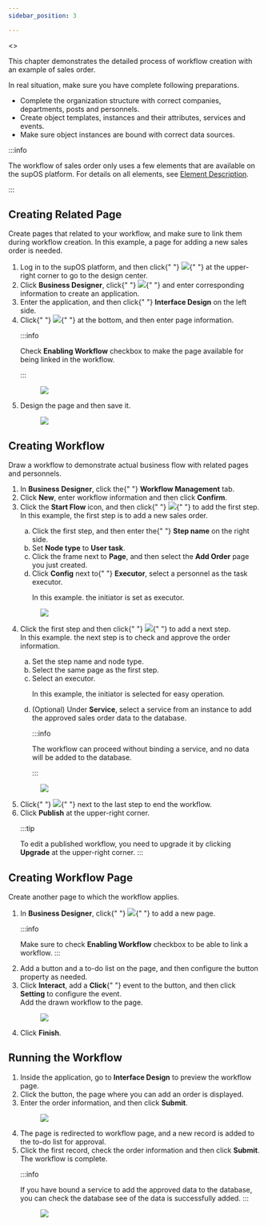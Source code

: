 ```yaml
---
sidebar_position: 3

---
```



<>
  <div>
    <p>
      This chapter demonstrates the detailed process of workflow creation with
      an example of sales order.
    </p>
    <section className="section" id="creating_a_workflow__context_uqd_csp_q5b">
      In real situation, make sure you have complete following preparations.
      <ul id="creating_a_workflow__ul_vfw_sqq_q5b">
        <li>
          Complete the organization structure with correct companies,
          departments, posts and personnels.
        </li>
        <li>
          Create object templates, instances and their attributes, services and
          events.
        </li>
        <li>Make sure object instances are bound with correct data sources.</li>
      </ul>


:::info

The workflow of sales order
        only uses a few elements that are available on the supOS platform. For
        details on all elements, see <a href="Element Description">Element Description</a>.


:::

</section>
  </div>
  <article
    className="nested2"
    aria-labelledby="task_yxk_gsp_q5b__title_zxk_gsp_q5b"
    id="task_yxk_gsp_q5b"
  >
  

## Creating Related Page


<div>
      <p>
        Create pages that related to your workflow, and make sure to link them
        during workflow creation. In this example, a page for adding a new sales
        order is needed.
      </p>
      <section id="task_yxk_gsp_q5b__steps_yqb_lrp_q5b">
        <ol id="task_yxk_gsp_q5b__steps_yqb_lrp_q5b">
          <li className="stepexpand">
            <span>
              Log in to the supOS platform, and then click{" "}
              <img id="task_yxk_gsp_q5b__image_stf_xfd_ytb" src="https://wordpressfreezonex.oss-accelerate.aliyuncs.com/workflow/7.png" />{" "}
              at the upper-right corner to go to the design center.
            </span>
          </li>
          <li className="stepexpand">
            <span>
              Click <strong>Business Designer</strong>, click{" "}
              <img
                id="task_yxk_gsp_q5b__image_pqh_hrp_q5b"
                src="https://wordpressfreezonex.oss-accelerate.aliyuncs.com/workflow/16.png"
              />{" "}
              and enter corresponding information to create an application.
            </span>
          </li>
          <li className="stepexpand">
            <span>
              Enter the application, and then click{" "}
              <strong>Interface Design</strong> on the left side.
            </span>
          </li>
          <li className="stepexpand">
            <span>
              Click{" "}
              <img id="task_yxk_gsp_q5b__image_ydy_xsp_q5b" src="https://wordpressfreezonex.oss-accelerate.aliyuncs.com/workflow/2.png" />{" "}
              at the bottom, and then enter page information.
            </span>
            <div>

:::info

Check <strong>Enabling Workflow</strong> checkbox to make the page
                available for being linked in the workflow.

:::

</div>
            <div>
              <figure
                className="fignone"
                id="task_yxk_gsp_q5b__fig_rks_zsp_q5b"
              >
                <img
                  id="task_yxk_gsp_q5b__image_x2g_ktp_q5b"
                  src="https://wordpressfreezonex.oss-accelerate.aliyuncs.com/workflow/3.png"
                />
              </figure>
            </div>
          </li>
          <li className="stepexpand">
            <span>Design the page and then save it.</span>
            <div>
              <figure
                className="fignone"
                id="task_yxk_gsp_q5b__fig_kzt_ltp_q5b"
              >
                <img
                  id="task_yxk_gsp_q5b__image_lzt_ltp_q5b"
                  src="https://wordpressfreezonex.oss-accelerate.aliyuncs.com/workflow/4.png"
                />
              </figure>
            </div>
          </li>
        </ol>
      </section>
    </div>
  </article>
  <article
    className="nested2"
    aria-labelledby="id_gkp_lsp_q5b__title_uqj_msp_q5b"
    id="id_gkp_lsp_q5b"
  >


## Creating Workflow


<div>
      <section className="section" id="id_gkp_lsp_q5b__context_zm3_cnq_q5b">
        Draw a workflow to demonstrate actual business flow with related pages
        and personnels.
      </section>
      <section id="id_gkp_lsp_q5b__steps_eqj_hnq_q5b">
        <ol id="id_gkp_lsp_q5b__steps_eqj_hnq_q5b">
          <li className="stepexpand">
            <span>
              In <strong>Business Designer</strong>, click the{" "}
              <strong>Workflow Management</strong> tab.
            </span>
          </li>
          <li className="stepexpand">
            <span>
              Click <strong>New</strong>, enter workflow information and then
              click <strong>Confirm</strong>.
            </span>
          </li>
          <li className="stepexpand">
            <span>
              Click the <strong>Start Flow</strong> icon, and then click{" "}
              <img id="id_gkp_lsp_q5b__image_xvc_5nq_q5b" src="https://wordpressfreezonex.oss-accelerate.aliyuncs.com/workflow/5.png" />{" "}
              to add the first step.
            </span>
            <div>
              In this example, the first step is to add a new sales order.
              <ol type="a" id="id_gkp_lsp_q5b__ul_nxb_c4q_q5b">
                <li>
                  Click the first step, and then enter the{" "}
                  <strong>Step name</strong> on the right side.
                </li>
                <li>
                  Set <strong>Node type</strong> to <strong>User task</strong>.
                </li>
                <li>
                  Click the frame next to <strong>Page</strong>, and then select
                  the <strong>Add Order</strong> page you just created.
                </li>
                <li>
                  Click <strong>Config</strong> next to{" "}
                  <strong>Executor</strong>, select a personnel as the task
                  executor.
                  <p>In this example. the initiator is set as executor.</p>
                </li>
              </ol>
            </div>
            <div>
              <figure className="fignone" id="id_gkp_lsp_q5b__fig_bcb_54q_q5b">
                <img id="id_gkp_lsp_q5b__image_ccb_54q_q5b" src="https://wordpressfreezonex.oss-accelerate.aliyuncs.com/workflow/6.png" />
              </figure>
            </div>
          </li>
          <li className="stepexpand">
            <span>
              Click the first step and then click{" "}
              <img id="id_gkp_lsp_q5b__image_n5v_2pq_q5b" src="https://wordpressfreezonex.oss-accelerate.aliyuncs.com/workflow/5.png" />{" "}
              to add a next step.
            </span>
            <div>
              In this example. the next step is to check and approve the order
              information.
              <ol type="a" id="id_gkp_lsp_q5b__ol_x1n_hpq_q5b">
                <li>Set the step name and node type.</li>
                <li>Select the same page as the first step.</li>
                <li>
                  Select an executor.
                  <p>
                    In this example, the initiator is selected for easy
                    operation.
                  </p>
                </li>
                <li>
                  (Optional) Under <strong>Service</strong>, select a service
                  from an instance to add the approved sales order data to the
                  database.

:::info

The workflow can proceed without binding a service, and no
                    data will be added to the database.

:::

</li>
              </ol>
            </div>
            <div>
              <figure className="fignone" id="id_gkp_lsp_q5b__fig_ckh_hrq_q5b">
                <img id="id_gkp_lsp_q5b__image_dkh_hrq_q5b" src="https://wordpressfreezonex.oss-accelerate.aliyuncs.com/workflow/8.png" />
              </figure>
            </div>
          </li>
          <li className="stepexpand">
            <span>
              Click{" "}
              <img id="id_gkp_lsp_q5b__image_sgf_wcl_r5b" src="https://wordpressfreezonex.oss-accelerate.aliyuncs.com/workflow/9.png" />{" "}
              next to the last step to end the workflow.
            </span>
          </li>
          <li className="stepexpand">
            <span>
              Click <strong>Publish</strong> at the upper-right corner.
            </span>
            <div>

:::tip

To edit a published workflow, you need to upgrade it by clicking <strong>Upgrade</strong> at the upper-right corner.
:::

</div>
          </li>
        </ol>
      </section>
    </div>
  </article>
  <article
    className="nested2"
    aria-labelledby="task_ub2_1dl_r5b__title_vb2_1dl_r5b"
    id="task_ub2_1dl_r5b"
  >


## Creating Workflow Page


<div>
      <p>Create another page to which the workflow applies.</p>
      <section id="task_ub2_1dl_r5b__steps_sxk_ddl_r5b">
        <ol id="task_ub2_1dl_r5b__steps_sxk_ddl_r5b">
          <li className="stepexpand">
            <span>
              In <strong>Business Designer</strong>, click{" "}
              <img
                id="task_ub2_1dl_r5b__image_swf_fdl_r5b"
                src="https://wordpressfreezonex.oss-accelerate.aliyuncs.com/workflow/16.png"
              />{" "}
              to add a new page.
            </span>
            <div>

:::info

Make sure to check <strong>Enabling Workflow</strong> checkbox to be able to link a
                workflow.
:::

</div>
          </li>
          <li className="stepexpand">
            <span>
              Add a button and a to-do list on the page, and then configure the
              button property as needed.
            </span>
          </li>
          <li className="stepexpand">
            <span>
              Click <strong>Interact</strong>, add a <strong>Click</strong>{" "}
              event to the button, and then click <strong>Setting</strong> to
              configure the event.
            </span>
            <div>Add the drawn workflow to the page.</div>
            <div>
              <figure
                className="fignone"
                id="task_ub2_1dl_r5b__fig_qf1_c2l_r5b"
              >
                <img
                  id="task_ub2_1dl_r5b__image_rf1_c2l_r5b"
                  src="https://wordpressfreezonex.oss-accelerate.aliyuncs.com/workflow/10.png"
                />
              </figure>
            </div>
          </li>
          <li className="stepexpand">
            <span>
              Click <strong>Finish</strong>.
            </span>
          </li>
        </ol>
      </section>
    </div>
  </article>
  <article
    className="nested2"
    aria-labelledby="task_ork_h2l_r5b__title_prk_h2l_r5b"
    id="task_ork_h2l_r5b"
  >


## Running the Workflow


<div>
      <section id="task_ork_h2l_r5b__steps_b4w_32l_r5b">
        <ol id="task_ork_h2l_r5b__steps_b4w_32l_r5b">
          <li className="stepexpand">
            <span>
              Inside the application, go to <strong>Interface Design</strong> to
              preview the workflow page.
            </span>
          </li>
          <li className="stepexpand">
            <span>
              Click the button, the page where you can add an order is
              displayed.
            </span>
          </li>
          <li className="stepexpand">
            <span>
              Enter the order information, and then click <strong>Submit</strong>.
            </span>
            <div>
              <figure
                className="fignone"
                id="task_ork_h2l_r5b__fig_xn1_t2l_r5b"
              >
                <img
                  id="task_ork_h2l_r5b__image_yn1_t2l_r5b"
                  src="https://wordpressfreezonex.oss-accelerate.aliyuncs.com/workflow/11.png"
                />
              </figure>
            </div>
          </li>
          <li className="stepexpand">
            <span>
              The page is redirected to workflow page, and a new record is added
              to the to-do list for approval.
            </span>
          </li>
          <li className="stepexpand">
            <span>
              Click the first record, check the order information and then click <strong>Submit</strong>.
            </span>
            <div>
              The workflow is complete.


:::info

If you have bound a service to add the approved data to the database, you can check
                the database see of the data is successfully added.
:::

</div>
            <div>
              <figure
                className="fignone"
                id="task_ork_h2l_r5b__fig_bxj_hfl_r5b"
              >
                <img
                  id="task_ork_h2l_r5b__image_cxj_hfl_r5b"
                  src="https://wordpressfreezonex.oss-accelerate.aliyuncs.com/workflow/12.png"
                />
              </figure>
            </div>
          </li>
        </ol>
      </section>
    </div>
  </article>
</>
